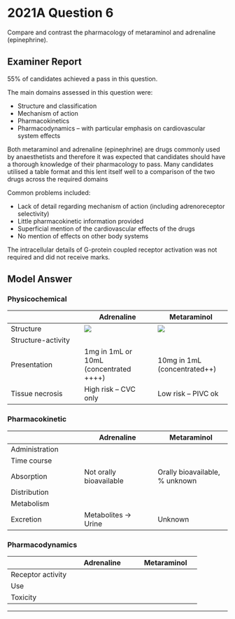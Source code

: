 # 2021A Question 6

Compare and contrast the pharmacology of metaraminol and adrenaline (epinephrine).


## Examiner Report

55% of candidates achieved a pass in this question.


The main domains assessed in this question were:

* Structure and classification
* Mechanism of action
* Pharmacokinetics
* Pharmacodynamics – with particular emphasis on cardiovascular system effects


Both metaraminol and adrenaline (epinephrine) are drugs commonly used by anaesthetists and therefore it was expected that candidates should have a thorough knowledge of their pharmacology to pass. Many candidates utilised a table format and this lent itself well to a comparison of the two drugs across the required domains


Common problems included:

* Lack of detail regarding mechanism of action (including adrenoreceptor selectivity)
* Little pharmacokinetic information provided
* Superficial mention of the cardiovascular effects of the drugs
* No mention of effects on other body systems


The intracellular details of G-protein coupled receptor activation was not required and did not receive marks.

## Model Answer


### Physicochemical


||Adrenaline|Metaraminol|
| -- | -- | -- |
|Structure|<img src="/resources/adrenaline.svg">|<img src="/resources/metaraminol.svg">|
|Structure-activity|<p>- Catecholamine: Direct, potent, sensitive to COMT</p><p>- OH on β-carbon: Direct, alpha</p><p>- No substitution on α-carbon: MAO sensitive</p><p>- Larger amine: Β>α</p>|<p>- Non-catecholamine: Resistant to COMT</p><p>- OH on β-carbon: Direct, alpha</p><p>- NH2 substitution on α-carbon: Indirect, MAO resistant</p><p>- Smaller amine: Α>β</p>|
|Presentation| 1mg in 1mL or 10mL (concentrated ++++)| 10mg in 1mL (concentrated++)|
|Tissue necrosis| High risk – CVC only| Low risk – PIVC ok|

### Pharmacokinetic


||Adrenaline|Metaraminol|
| -- | -- | -- |
|Administration|<p>- IV infusion: 1-30μg/min</p><p>- IV bolus: 1mg in cardiac arrest</p><p>- IM bolus: 500μg in anaphylaxis</p>|<p>- IV bolus: 0.5-1mg (10-20μg/kg) PRN</p><p>- IV infusion: Typically 0.5-5mg/h (20-200μg/kg/h)</p><p>- S/C or IM</p>|
|Time course|<p>- Onset ≤1min</p><p>- Duration 5 mins</p><p>&emsp;- Drug elimination rapid</p><p>&emsp;- Receptor effects prolonged</p>|<p>- Onset 1-2 min</p><p>- Duration: Stated 20-60mins, likely shorter</p>|
|Absorption| Not orally bioavailable| Orally bioavailable, % unknown|
|Distribution|<p>- V~D~ 0.1-0.2L/kg</p><p>- 12% protein bound</p><p>- Should not cross blood-brain barrier</p>|<p>- Poorly studied in humans</p><p>- 45% protein bound</p><p>- V~D~ 4L/kg</p><p>- Should not cross BBB</p>|
|Metabolism|<p>- By COMT and MAO → VMA</p><p>- By COMT only → Normetadrenaline</p><p>- t1/2β 2 mins</p>|<p>- Poorly studied in humans; likely slow</p><p>- Not susceptible to MAO or COMT</p><p>- t1/2β 6 hours</p>|
|Excretion| Metabolites → Urine| Unknown|

### Pharmacodynamics


||Adrenaline|Metaraminol|
| -- | -- | -- |
|Receptor activity|<p>- β~1~ > β~2~ > α~1~</p><p>- Direct</p>|<p>- α~1~ >> β~1~</p><p>- Direct</p><p>- Indirect (displaces noradrenaline from vesicles)</p>|
|Use|<p>- Anaphylaxis (↑ CO, ↑ SVR, stabilize mast cells)</p><p>- Cardiogenic shock (↑ CO)</p><p>- Cardiac arrest (↑ SVR → Vital organ perfusion)</p><p>- Additive with local anaesthetic (↑ duration, ↓ LAST)</p>|<p>- Peri-operative hypotension – GA and neuraxial</p><p>- Unclear if equivalent to phenylephrine in obstetrics</p>|
|Toxicity|<p>- Safer with noradrenaline reuptake inhibitors (NRI)</p><p>- Tachyphylaxis slow: Adrenoceptor downregulation</p>|<p>- Dangerous with NRI e.g. MAOi (↑↑ NAd release)</p><p>- Tachyphylaxis rapid: Catecholamine depletion</p>|


--- 

 